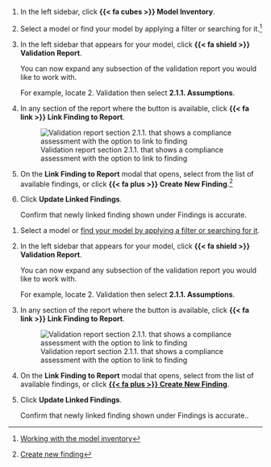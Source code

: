 :::: {.content-visible unless-format="revealjs"}
1. In the left sidebar, click **{{< fa cubes >}} Model Inventory**.

1. Select a model or find your model by applying a filter or searching for it.^[[Working with the model inventory](/guide/model-inventory/working-with-model-inventory.qmd#search-filter-and-sort-models)]

1. In the left sidebar that appears for your model, click **{{< fa shield >}} Validation Report**. 

   You can now expand any subsection of the validation report you would like to work with.

   For example, locate 2. Validation then select **2.1.1. Assumptions**.

1. In any section of the report where the button is available, click **{{< fa link >}} Link Finding to Report**. 

   ![Validation report section 2.1.1. that shows a compliance assessment with the option to link to finding](/guide/model-validation/link-finding.png){fig-alt="A screenshot of the validation report section 2.1.1. that shows a compliance assessment with the option to link to finding" .screenshot}

1. On the **Link Finding to Report** modal that opens, select from the list of available findings, or click **{{< fa plus >}} Create New Finding**.^[[Create new finding](/guide/model-validation/add-manage-model-findings.qmd#add-findings-on-validation-reports)] 

1. Click **Update Linked Findings**.

   Confirm that newly linked finding shown under Findings is accurate.

::::

:::: {.content-hidden unless-format="revealjs"}
1. Select a model or [find your model by applying a filter or searching for it](/guide/model-inventory/working-with-model-inventory.qmd#search-filter-and-sort-models){target="_blank"}.

1. In the left sidebar that appears for your model, click **{{< fa shield >}} Validation Report**. 

   You can now expand any subsection of the validation report you would like to work with.

   For example, locate 2. Validation then select **2.1.1. Assumptions**.

1. In any section of the report where the button is available, click **{{< fa link >}} Link Finding to Report**. 

   ![Validation report section 2.1.1. that shows a compliance assessment with the option to link to finding](/guide/model-validation/link-finding.png){fig-alt="A screenshot of the validation report section 2.1.1. that shows a compliance assessment with the option to link to finding" .screenshot}

1. On the **Link Finding to Report** modal that opens, select from the list of available findings, or click [**{{< fa plus >}} Create New Finding**](/guide/model-validation/add-manage-model-findings.qmd#add-findings-on-validation-reports){target="_blank"}. 

1. Click **Update Linked Findings**.

   Confirm that newly linked finding shown under Findings is accurate..

::::


